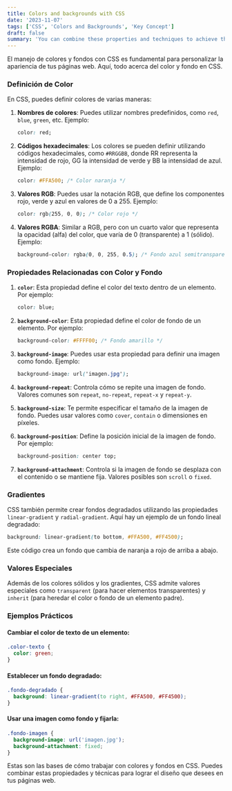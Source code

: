 ```yaml
---
title: Colors and backgrounds with CSS
date: '2023-11-07'
tags: ['CSS', 'Colors and Backgrounds', 'Key Concept']
draft: false
summary: 'You can combine these properties and techniques to achieve the design you want on your web pages'
---
```


El manejo de colores y fondos con CSS es fundamental para personalizar la apariencia de tus páginas web. Aquí, todo acerca del color y fondo en CSS.

### Definición de Color

En CSS, puedes definir colores de varias maneras:

1. **Nombres de colores**: Puedes utilizar nombres predefinidos, como `red`, `blue`, `green`, etc. Ejemplo:

   ```css
   color: red;
   ```

2. **Códigos hexadecimales**: Los colores se pueden definir utilizando códigos hexadecimales, como `#RRGGBB`, donde RR representa la intensidad de rojo, GG la intensidad de verde y BB la intensidad de azul. Ejemplo:

   ```css
   color: #FFA500; /* Color naranja */
   ```

3. **Valores RGB**: Puedes usar la notación RGB, que define los componentes rojo, verde y azul en valores de 0 a 255. Ejemplo:

   ```css
   color: rgb(255, 0, 0); /* Color rojo */
   ```

4. **Valores RGBA**: Similar a RGB, pero con un cuarto valor que representa la opacidad (alfa) del color, que varía de 0 (transparente) a 1 (sólido). Ejemplo:

   ```css
   background-color: rgba(0, 0, 255, 0.5); /* Fondo azul semitransparente */
   ```

### Propiedades Relacionadas con Color y Fondo

1. **`color`**: Esta propiedad define el color del texto dentro de un elemento. Por ejemplo:

   ```css
   color: blue;
   ```

2. **`background-color`**: Esta propiedad define el color de fondo de un elemento. Por ejemplo:

   ```css
   background-color: #FFFF00; /* Fondo amarillo */
   ```

3. **`background-image`**: Puedes usar esta propiedad para definir una imagen como fondo. Ejemplo:

   ```css
   background-image: url('imagen.jpg');
   ```

4. **`background-repeat`**: Controla cómo se repite una imagen de fondo. Valores comunes son `repeat`, `no-repeat`, `repeat-x` y `repeat-y`.

5. **`background-size`**: Te permite especificar el tamaño de la imagen de fondo. Puedes usar valores como `cover`, `contain` o dimensiones en píxeles.

6. **`background-position`**: Define la posición inicial de la imagen de fondo. Por ejemplo:

   ```css
   background-position: center top;
   ```

7. **`background-attachment`**: Controla si la imagen de fondo se desplaza con el contenido o se mantiene fija. Valores posibles son `scroll` o `fixed`.

### Gradientes

CSS también permite crear fondos degradados utilizando las propiedades `linear-gradient` y `radial-gradient`. Aquí hay un ejemplo de un fondo lineal degradado:

```css
background: linear-gradient(to bottom, #FFA500, #FF4500);
```

Este código crea un fondo que cambia de naranja a rojo de arriba a abajo.

### Valores Especiales

Además de los colores sólidos y los gradientes, CSS admite valores especiales como `transparent` (para hacer elementos transparentes) y `inherit` (para heredar el color o fondo de un elemento padre).

### Ejemplos Prácticos

#### Cambiar el color de texto de un elemento:

```css
.color-texto {
  color: green;
}
```

#### Establecer un fondo degradado:

```css
.fondo-degradado {
  background: linear-gradient(to right, #FFA500, #FF4500);
}
```

#### Usar una imagen como fondo y fijarla:

```css
.fondo-imagen {
  background-image: url('imagen.jpg');
  background-attachment: fixed;
}
```

Estas son las bases de cómo trabajar con colores y fondos en CSS. Puedes combinar estas propiedades y técnicas para lograr el diseño que desees en tus páginas web.